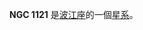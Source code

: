 {{NGCInfoBox|NGCID=NGC 1121|發現者=路易斯·斯威夫特|發現日期=1884年11月9日|其他編號=UGC 2332,MCG 0-8-30,ZWG 389.32|曆元=J2000.0|赤經=2時50分39.1秒
|赤緯=-1°44'3"|星座=波江座|星體=星系|星等=12.9|表面亮度=11.7|藍等=13.9}}

'''NGC 1121''' 是[[波江座|波江座]]的一個[[星系|星系]]。

{{NGCReference|1121}}
{{Catalogs|NGC=1121}}